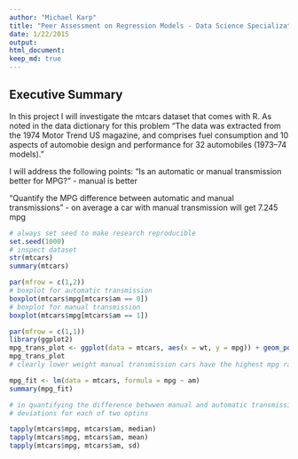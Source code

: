 ```yaml
---
author: "Michael Karp"
title: "Peer Assessment on Regression Models - Data Science Specialization"
date: 1/22/2015
output: 
html_document:
keep_md: true
---
```

  

## Executive Summary
In this project I will investigate the mtcars dataset that comes with R. As noted in the data dictionary for this problem
"The data was extracted from the 1974 Motor Trend US magazine, and comprises fuel consumption and 10 aspects of automobie 
design and performance for 32 automobiles (1973–74 models)." 

I will address the following points:
“Is an automatic or manual transmission better for MPG?” 
  - manual is better

"Quantify the MPG difference between automatic and manual transmissions" 
 - on average a car with manual transmission will get 7.245 mpg


```r
# always set seed to make research reproducible
set.seed(1000)
# inspect dataset
str(mtcars)
summary(mtcars)

par(mfrow = c(1,2))
# boxplot for automatic transmission
boxplot(mtcars$mpg[mtcars$am == 0])
# boxplot for manual transmission
boxplot(mtcars$mpg[mtcars$am == 1])

par(mfrow = c(1,1))
library(ggplot2)
mpg_trans_plot <- ggplot(data = mtcars, aes(x = wt, y = mpg)) + geom_point() + xlab("weight") + ylab("MPG") + facet_grid(.~am)
mpg_trans_plot
# clearly lower weight manual transmission cars have the highest mpg ratio

mpg_fit <- lm(data = mtcars, formula = mpg ~ am)
summary(mpg_fit)

# in quantifying the difference betwwen manual and automatic transmission I will assess the mean, median, and standard
# deviations for each of two optins

tapply(mtcars$mpg, mtcars$am, median)
tapply(mtcars$mpg, mtcars$am, mean)
tapply(mtcars$mpg, mtcars$am, sd)

```